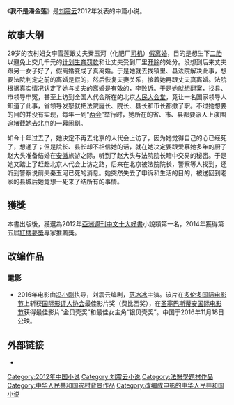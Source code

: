{{Otheruses|subject=刘震云的小说作品|other=改编电影|我不是潘金莲 (电影)}}
{{Infobox book
|name          = 我不是潘金莲
|image         = 
|image_caption = 
|author        = [[刘震云|刘震云]] 
|country       = {{CHNML}}
|language      = [[简体中文|简体中文]]
|series        = 
|subject       = 
|genre         = [[小说|小说]]
|publisher     = 长江文艺出版社
|release_date  = 2012年8月
}}
《'''我不是潘金莲'''》是[[刘震云|刘震云]]2012年发表的中篇小说。

== 故事大纲 ==
29岁的农村妇女李雪莲跟丈夫秦玉河（化肥厂[[司机|司机]]）[[假离婚|假离婚]]，目的是想生下[[二胎|二胎]]以避免上交几千元的[[计划生育罚款|计划生育罚款]]和让丈夫受到厂里[[开除|开除]]的处分。没想到后来丈夫跟另一女子好了，假离婚变成了真离婚。于是她就去找镇里、县法院解决此事，想要法院判定之前的离婚是假的，然后恢复夫妻关系，接着她再跟丈夫真离婚。法院根据真实情况认定了她与丈夫的离婚是有效的，李败诉。于是她就想翻案，找县、市领导申冤，甚至上访到全国人代会所在的北京[[人民大会堂|人民大会堂]]，竟让一名国家领导人知道了此事，省领导发怒就把法院庭长、院长、县长和市长都撤了职。不过她想要的目的并没有实现，每年一到“[[两会|两会]]”举行时，她所在的省、市、县都要派人上演围追堵截她去北京的一幕闹剧。

如今十年过去了，她决定不再去北京的人代会上访了，因为她觉得自己的心已经死了，想通了；但是院长、县长却不相信她的话，就在她决定要跟爱慕她多年的厨子赵大头准备结婚在[[安徽|安徽]]旅游之际，听到了赵大头与法院院长暗中交易的秘密。于是她又踏上了赶赴北京人代会上访之路，后来在北京被法院院长，警察等人找到，还听到警察说前夫秦玉河已死的消息。她突然失去了申诉和生活的目的，被送回到老家的县城后她竟想一死来了结所有的事情。

== 獲獎 ==
本書出版後，獲選為2012年[[亞洲週刊中文十大好書|亞洲週刊中文十大好書]]小說類第一名，2014年獲得第五屆[[紅樓夢獎|紅樓夢獎]]專家推薦獎。

== 改编作品 ==
=== 電影 ===
{{main|我不是潘金莲 (电影)}}
*2016年电影由[[冯小刚|冯小刚]]执导，刘震云编剧，[[范冰冰|范冰冰]]主演。该片在[[多伦多国际电影节|多伦多国际电影节]]上斩获[[國際影評人協會|国际影评人协会]]最佳影片奖（费比西奖），在[[圣塞巴斯蒂安国际电影节|圣塞巴斯蒂安国际电影节]]获得最佳影片“金贝壳奖”和最佳女主角“银贝壳奖”。中国于2016年11月18日公映。

== 外部链接 ==
*{{Douban|6742586|我不是潘金莲|book}}
{{刘震云}}
{{紅樓夢獎|第五屆}}

{{DEFAULTSORT:}}
[[Category:2012年中国小说|Category:2012年中国小说]]
[[Category:刘震云小说|Category:刘震云小说]]
[[Category:法醫學題材作品|Category:法醫學題材作品]]
[[Category:中华人民共和国农村背景作品|Category:中华人民共和国农村背景作品]]
[[Category:改编成电影的中华人民共和国小说|Category:改编成电影的中华人民共和国小说]]